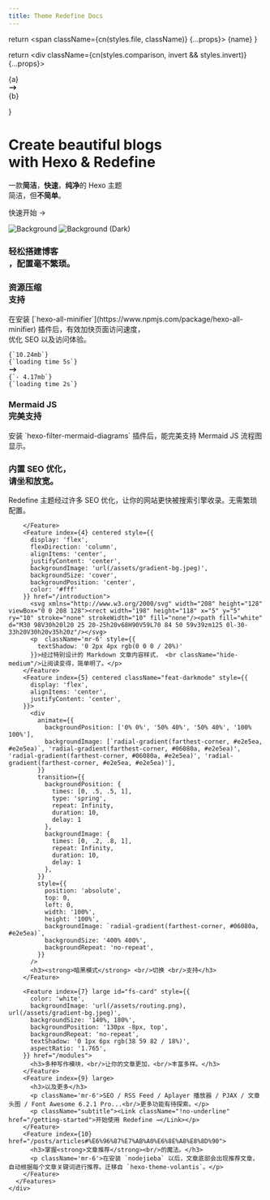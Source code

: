 ```yaml
---
title: Theme Redefine Docs
---
```





  return <span className={cn(styles.file, className)} {...props}>
    {name}
  </span>
}

  return <div className={cn(styles.comparison, invert && styles.invert)} {...props}>
    <div>{a}</div>
    <svg xmlns="http://www.w3.org/2000/svg" width="1.2em" viewBox="0 0 20 20" fill="currentColor">
      <path fillRule="evenodd" d="M12.293 5.293a1 1 0 011.414 0l4 4a1 1 0 010 1.414l-4 4a1 1 0 01-1.414-1.414L14.586 11H3a1 1 0 110-2h11.586l-2.293-2.293a1 1 0 010-1.414z" clipRule="evenodd" />
    </svg>
    <div>{b}</div>
  </div>
}


<div className="home-content">
  <div className="content-container">
    <h1 className="headline">Create beautiful blogs <br className='sm:block hidden'/>with Hexo & R<span style={{color:"#A31F34"}}>e</span>define</h1>
    <p className="subtitle">一款<strong>简洁</strong>，<strong>快速</strong>，<strong>纯净</strong>的 Hexo 主题<br className='sm:block hidden'/>简洁，但<strong>不简单</strong>。</p>
    <p className="subtitle">
      <Link className={styles.cta} href="/getting-started">快速开始 <span>→</span></Link>
    </p>
  </div>

  <style jsx>{`
    .content-container {
      max-width: 90rem;
      padding-left: max(env(safe-area-inset-left),1.5rem);
      padding-right: max(env(safe-area-inset-right),1.5rem);
      margin: 0 auto;
    }
    .features-container {
      margin: 8rem 0 0;
      padding: 4rem 0;
      background-color: #f3f4f6;
      border-bottom: 1px solid #e5e7eb;
    }
    .features-container .content-container {
      margin-top: -8rem;
    }
    :global(.dark) .features-container {
      background-color: #000;
      border-bottom: 1px solid rgb(38,38,38);
    }
    .headline {
      display: inline-block;
      font-size: 3.125rem;
      font-size: min(4.375rem, max(8vw, 2.5rem));
      font-weight: 700;
      font-feature-settings: initial;
      letter-spacing: -.12rem;
      margin-left: -0.2rem;
      margin-top: 3.4rem;
      line-height: 1.1;
      background-image: linear-gradient(146deg,#000,#757a7d);
      -webkit-background-clip: text;
      -webkit-text-fill-color: transparent;
      background-clip: text;
    }
    :global(.dark) .headline {
      background-image: linear-gradient(146deg,#fff,#757a7d);
    }
    .subtitle {
      font-size: 1.3rem;
      font-size: min(1.3rem, max(3.5vw, 1.2rem));
      font-feature-settings: initial;
      line-height: 1.7;
      margin-top: 1.5rem;
    }
    .nextjs-link {
      color: currentColor;
      text-decoration: none;
      font-weight: 600;
    }
    :global(#docs-card) {
      color: #fff;
      text-shadow: 0 0 1rem rgba(0,0,0,0.1);
    }
    :global(#docs-card img) {
      object-fit: cover;
      object-position: left;
      position: absolute;
      left: 0;
      right: 0;
      top: 0;
      bottom: 0;
      height: 100%;
      z-index: 0;
      user-select: none;
      pointer-events: none;
    }
    :global(#docs-card img:nth-child(2)) {
      display: none;
    }
    :global(.dark #docs-card img:nth-child(2)) {
      display: initial;
    }
    :global(.dark #docs-card img:nth-child(1)) {
      display: none;
    }
    :global(#highlighting-card) {
      min-height: 300px;
      background-image: linear-gradient(to top, transparent, #fff 50%), url(/assets/syntax-highlighting.svg);
      background-size: 634px;
      background-position: -6px calc(100% + 4px);
      background-repeat: no-repeat;
    }
    :global(.dark #highlighting-card) {
      background-image: linear-gradient(to top, transparent, #202020 50%), url(/assets/syntax-highlighting.svg);
    }
    :global(.feat-darkmode) {
      min-height: 300px;
    }
    :global(.feat-darkmode h3) {
      font-size: 48px;
    }
    :global(#search-card) {
      display: flex;
      flex-direction: column;
      justify-content: center;
    }
    :global(#search-card p) {
      max-width: 320px;
    }
    :global(#search-card video) {
      position: absolute;
      right: 0;
      top: 24px;
      height: 430px;
      pointer-events: none;
      max-width: 60%;
    }
    :global(#fs-card) {
      min-height: 240px;
    }
    :global(#fs-card h3) {
      text-align: left;
      width: min(300px, 41%);
      min-width: 155px;
    }
    :global(#a11y-card) {
      background-image: url(/assets/high-contrast.png);
      background-position: -160px 160px;
    }
    @media screen and (max-width: 1300px) {
      :global(#a11y-card) {
        background-image: linear-gradient(to bottom, white, transparent), url(/assets/high-contrast.png);
      }
    }
    @media screen and (max-width: 1200px) {
      :global(#highlighting-card) {
        aspect-ratio: auto;
      }
      :global(.feat-darkmode h3) {
        font-size: 4vw;
        font-size: min(48px, max(4vw, 30px));
      }
      :global(#search-card video) {
        aspect-ratio: 787/623;
        height: auto;
      }
      .headline {
        letter-spacing: -.08rem;
      }
    }
    @media screen and (max-width: 1024px) {
      :global(#docs-card) {
        aspect-ratio: 135/86;
      }
      :global(#search-card) {
        aspect-ratio: 8/3;
      }
      :global(#search-card h3) {
        text-align: left;
      }
      :global(#highlighting-card) {
        background-size: 136%;
      }
      :global(#a11y-card) {
        background-image: url(/assets/high-contrast.png);
        background-position: center 160px;
      }
    }
    @media screen and (max-width: 768px) {
      :global(#docs-card) {
        min-height: 348px;
        width: 100%;
        aspect-ratio: auto;
      }
      :global(#docs-card img) {
        object-position: -26px 0;
        width: 250%;
        max-width: initial;
      }
    }
    @media screen and (max-width: 640px) {
      :global(#search-card) {
        aspect-ratio: 2.5/2;
        justify-content: flex-start;
        align-items: stretch;
        min-height: 350px;
      }
      :global(#search-card h3) {
        text-align: center;
      }
      :global(#search-card p) {
        max-width: 100%;
      }
      :global(#search-card video) {
        position: relative;
        margin: .75em -1.75em 0;
        max-width: calc(100% + 3.5em);
      }
      :global(.dark #search-card video) {
        mix-blend-mode: lighten;
      }
    }
    .rotate-90 {
      transform: rotate(90deg);
      margin: 0 auto;
    }
    .my-6 {
        margin-top: 1.5rem;
        margin-bottom: 1.5rem;
    }
    .mb-8 {
        margin-bottom: 2rem;
        margin-top: 2rem;
    }
    .leading-8 {
        padding: 1.5rem;
    }
    #highlighting-card p {
        margin-top: 1.5rem;
    }
    .mr-6 {
        margin-top: 1.5rem;
    }
  `}</style>

  <div className="features-container">
    <div className="content-container">
      <Features>
        <Feature index={0} large centered id="docs-card" href="/introduction">
          <Image src={docsCard} alt="Background" loading="eager" />
          <Image src={docsCardDark} alt="Background (Dark)" loading="eager" />
          <h3>轻松搭建博客<br className="show-on-mobile"/>，配置毫不繁琐。</h3>
        </Feature>
        <Feature index={1} centered className="card-with-border" href="/plugins/all_minifier">
          <div className="h-full flex flex-col justify-between">
            <h3>资源压缩 <br className="show-on-mobile"/><span style={{ fontWeight: 300 }}>支持</span></h3>
            <p className='text-left mb-8'>在安装 [`hexo-all-minifier`](https://www.npmjs.com/package/hexo-all-minifier) 插件后，有效加快页面访问速度，<br className="show-on-mobile"/>优化 SEO 以及访问体验。</p>
            <div>
              <div className={styles.optimization}>
                <div style={{ fontSize: '.9rem' }} className="leading-8">
                  <code>{`10.24mb`}</code>
                  <br/>
                  <code>{`loading time 5s`}</code>
                </div>
              </div>
              <div className="flex justify-center text-neutral-400 my-6">
                <svg xmlns="http://www.w3.org/2000/svg" width="1.2em" viewBox="0 0 20 20" fill="currentColor" className="rotate-90">
                  <path fillRule="evenodd" d="M12.293 5.293a1 1 0 011.414 0l4 4a1 1 0 010 1.414l-4 4a1 1 0 01-1.414-1.414L14.586 11H3a1 1 0 110-2h11.586l-2.293-2.293a1 1 0 010-1.414z" clipRule="evenodd" />
                </svg>
              </div>
              <div className={styles.optimization}>
                <div style={{ fontSize: '.9rem' }} className="leading-8">
                  <code>{`- 4.17mb`}</code>
                  <br/>
                  <code>{`loading time 2s`}</code>
                </div>
              </div>
            </div>
          </div>
        </Feature>
        <Feature index={2} id="highlighting-card" href="/plugins/mermaid">
          <h3>Mermaid JS <br />完美支持</h3>
          <p className='mr-6'>安装 `hexo-filter-mermaid-diagrams` 插件后，能完美支持 Mermaid JS 流程图显示。</p>
        </Feature>
        <Feature index={3} href="/introduction">
          <h3>内置 SEO 优化，<br className="show-on-mobile"/>请坐和放宽。</h3>
          <p className='mb-4 mr-6'>Redefine 主题经过许多 SEO 优化，让你的网站更快被搜索引擎收录。无需繁琐配置。</p>

        </Feature>
        <Feature index={4} centered style={{
          display: 'flex',
          flexDirection: 'column',
          alignItems: 'center',
          justifyContent: 'center',
          backgroundImage: 'url(/assets/gradient-bg.jpeg)',
          backgroundSize: 'cover',
          backgroundPosition: 'center',
          color: '#fff'
        }} href="/introduction">
          <svg xmlns="http://www.w3.org/2000/svg" width="208" height="128" viewBox="0 0 208 128"><rect width="198" height="118" x="5" y="5" ry="10" stroke="none" strokeWidth="10" fill="none"/><path fill="white" d="M30 98V30h20l20 25 20-25h20v68H90V59L70 84 50 59v39zm125 0l-30-33h20V30h20v35h20z"/></svg>
          <p  className='mr-6' style={{
            textShadow: '0 2px 4px rgb(0 0 0 / 20%)'
          }}>经过特别设计的 Markdown 文章内容样式， <br className="hide-medium"/>让阅读变得，简单明了。</p>
        </Feature>
        <Feature index={5} centered className="feat-darkmode" style={{
          display: 'flex',
          alignItems: 'center',
          justifyContent: 'center',
        }}>
          <div
            animate={{
              backgroundPosition: ['0% 0%', '50% 40%', '50% 40%', '100% 100%'],
              backgroundImage: [`radial-gradient(farthest-corner, #e2e5ea, #e2e5ea)`, 'radial-gradient(farthest-corner, #06080a, #e2e5ea)', 'radial-gradient(farthest-corner, #06080a, #e2e5ea)', 'radial-gradient(farthest-corner, #e2e5ea, #e2e5ea)'],
            }}
            transition={{
              backgroundPosition: {
                times: [0, .5, .5, 1],
                type: 'spring',
                repeat: Infinity,
                duration: 10,
                delay: 1
              },
              backgroundImage: {
                times: [0, .2, .8, 1],
                repeat: Infinity,
                duration: 10,
                delay: 1
              },
            }}
            style={{
              position: 'absolute',
              top: 0,
              left: 0,
              width: '100%',
              height: '100%',
              backgroundImage: `radial-gradient(farthest-corner, #06080a, #e2e5ea)`,
              backgroundSize: '400% 400%',
              backgroundRepeat: 'no-repeat',
            }}
          />
          <h3><strong>暗黑模式</strong> <br/>切换 <br/>支持</h3>
        </Feature>

        <Feature index={7} large id="fs-card" style={{
          color: 'white',
          backgroundImage: 'url(/assets/routing.png), url(/assets/gradient-bg.jpeg)',
          backgroundSize: '140%, 180%',
          backgroundPosition: '130px -8px, top',
          backgroundRepeat: 'no-repeat',
          textShadow: '0 1px 6px rgb(38 59 82 / 18%)',
          aspectRatio: '1.765',
        }} href="/modules">
          <h3>多种写作模块，<br/>让你的文章更加，<br/>丰富多样。</h3>
        </Feature>
        <Feature index={9} large>
          <h3>以及更多</h3>
          <p className='mr-6'>SEO / RSS Feed / Aplayer 播放器 / PJAX / 文章头图 / Font Awesome 6.2.1 Pro...<br/>更多功能有待探索。</p>
          <p className="subtitle"><Link className="!no-underline" href="/getting-started">开始使用 Redefine →</Link></p>
        </Feature>
        <Feature index={10} href="/posts/articles#%E6%96%87%E7%AB%A0%E6%8E%A8%E8%8D%90">
          <h3>掌握<strong>文章推荐</strong><br/>的魔法。</h3>
          <p className='mr-6'>在安装 `nodejieba` 以后，文章底部会出现推荐文章，自动根据每个文章关键词进行推荐。迁移自 `hexo-theme-volantis`。</p>
        </Feature>
      </Features>
    </div>
  </div>
</div>